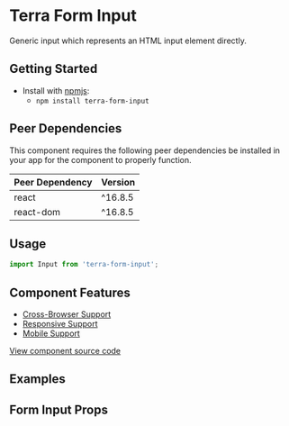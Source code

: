 


<Badge />

# Terra Form Input

Generic input which represents an HTML input element directly.

## Getting Started

- Install with [npmjs](https://www.npmjs.com):
  - `npm install terra-form-input`

<!-- AUTO-GENERATED-CONTENT:START Peer Dependencies -->
## Peer Dependencies

This component requires the following peer dependencies be installed in your app for the component to properly function.

| Peer Dependency | Version |
|-|-|
| react | ^16.8.5 |
| react-dom | ^16.8.5 |

<!-- AUTO-GENERATED-CONTENT:END -->

## Usage

```jsx
import Input from 'terra-form-input';
```

## Component Features

 * [Cross-Browser Support](https://engineering.cerner.com/terra-ui/contributing/terra-ui/component-standards#cross-browser-support)
 * [Responsive Support](https://engineering.cerner.com/terra-ui/contributing/terra-ui/component-standards#responsive-support)
 * [Mobile Support](https://engineering.cerner.com/terra-ui/contributing/terra-ui/component-standards#mobile-support)

[View component source code](https://github.com/cerner/terra-core/tree/master/packages/terra-form-input)

## Examples
<BlankExample title="Default Input" />
<PlaceholderExample title="Placeholder Input" />
<NumberInputExample title="Numeric Input" />
<ControlledDefaultExample title="Controlled Example - Valid" />
<ControlledDisabledExample title="Controlled Example - Valid Disabled" />
<ControlledDefaultInvalidExample title="Controlled Example - Invalid" />
<ControlledDisabledInvalidExample title="Controlled Example - Invalid Disabled" />
<ControlledDefaultIncompleteExample title="Controlled Example - Incomplete" description="Applies theme-specific styling for incomplete, this controlled example shows a simple version of incomplete styling being removed after value is added. ***Note: Only use incomplete if given specific guidance, reserved for specific applications when no value has been provided. Not for general use.***" />
<UncontrolledDefaultExample title="Uncontrolled Example - Valid" />
<UncontrolledDisabledExample title="Uncontrolled Example - Valid Disabled" />
<UncontrolledDefaultInvalidExample title="Uncontrolled Example - Invalid" />
<UncontrolledDisabledInvalidExample title="Uncontrolled Example - Invalid Disabled" />
<UncontrolledDefaultIncompleteExample title="Uncontrolled Example - Incomplete" description="Applies theme-specific styling for incomplete. ***Note: Only use incomplete if given specific guidance, reserved for specific applications when no value has been provided. Not for general use.***" />
<UncontrolledInvalidWithIncompleteExample title="Uncontrolled Example - Invalid And Incomplete With Invalid Taking Precedence" description="Applies theme-specific styling for incomplete and invalid, invalid-only styling displays taking precedence. ***Note: Only use incomplete if given specific guidance, reserved for specific applications when no value has been provided. Not for general use.***" />
<UncontrolledFileExample title="Uncontrolled Example - File Input" />

## Form Input Props
<FormInputPropsTable />
